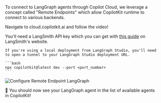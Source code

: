 
To connect to LangGraph agents through Copilot Cloud, we leverage a concept called "Remote Endpoints"
which allow CopilotKit runtime to connect to various backends.

Navigate to <LinkToCopilotCloud asButton={false}>cloud.copilotkit.ai</LinkToCopilotCloud> and follow the video!

You'll need a LangSmith API key which you can get with [this guide](https://docs.smith.langchain.com/administration/how_to_guides/organization_management/create_account_api_key#create-an-api-key) on LangSmith's website.

<Accordions>
<Accordion title="Using LangGraph Studio">

    If you're using a local deployment from LangGraph Studio, you'll need to open a tunnel to your LangGraph Studio deployment URL.

    ```bash
    npx copilotkit@latest dev --port <port_number>
    ```
</Accordion>
</Accordions>

<Frame className="mt-4">
    <img src="https://cdn.copilotkit.ai/docs/copilotkit/images/copilot-cloud/cpk-cloud-lgp-endpoint.gif" alt="Configure Remote Endpoint LangGraph" />
</Frame>

🎉 You should now see your LangGraph agent in the list of available agents in CopilotKit!